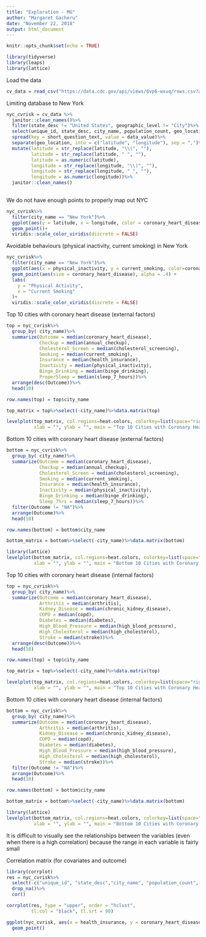 ```yaml
---
title: "Exploration - MG"
author: "Margaret Gacheru"
date: "November 22, 2018"
output: html_document
---
```


```r
knitr::opts_chunk$set(echo = TRUE)

library(tidyverse)
library(leaps)
library(lattice)
```


Load the data 
```r
cv_data = read_csv("https://data.cdc.gov/api/views/6vp6-wxuq/rows.csv?accessType=DOWNLOAD")
```


Limiting database to New York 

```r
nyc_cvrisk = cv_data %>% 
  janitor::clean_names()%>%
  filter(state_desc != "United States", geographic_level != "City")%>%
  select(unique_id, state_desc, city_name, population_count, geo_location, short_question_text, data_value)%>%
  spread(key = short_question_text, value = data_value)%>%
  separate(geo_location, into = c("latitude", "longitude"), sep = ",")%>%
  mutate(latitude = str_replace(latitude, "\\(", ""),
         latitude = str_replace(latitude, " ", ""),
         latitude = as.numeric(latitude),
         longitude = str_replace(longitude, "\\)", ""),
         longitude = str_replace(longitude, " ", ""),
         longitude = as.numeric(longitude))%>%
  janitor::clean_names()
  
```

We do not have enough points to properly map out NYC

```r

nyc_cvrisk%>%
  filter(city_name == "New York")%>%
  ggplot(aes(y = latitude, x = longitude, color = coronary_heart_disease))+
  geom_point()+
  viridis::scale_color_viridis(discrete = FALSE)

```


Avoidable behaviours (physical inactivity, current smoking) in New York

```r

nyc_cvrisk%>%
  filter(city_name == "New York")%>%
  ggplot(aes(x = physical_inactivity, y = current_smoking, color=coronary_heart_disease)) + 
  geom_point(aes(size = coronary_heart_disease), alpha = .4) +
  labs(
    y = "Physical Activity",
    x = "Current Smoking"
  )+
  viridis::scale_color_viridis(discrete = FALSE)

```


Top 10 cities with coronary heart disease (external factors)

```r

top = nyc_cvrisk%>%
  group_by( city_name)%>%
  summarize(Outcome = median(coronary_heart_disease),
            Checkup = median(annual_checkup),
            Cholesterol_Screen = median(cholesterol_screening),
            Smoking = median(current_smoking),
            Insurance = median(health_insurance),
            Inactivity = median(physical_inactivity),
            Binge_Drinking = median(binge_drinking),
            ProperSleep = median(sleep_7_hours))%>%
  arrange(desc(Outcome))%>%
  head(10)

row.names(top) = top$city_name

top_matrix = top%>%select(-city_name)%>%data.matrix(top) 

levelplot(top_matrix, col.regions=heat.colors, colorkey=list(space="right"),
          xlab = "", ylab = "", main = "Top 10 Cities with Coronary Heart Disease (External Factors)")
```


Bottom 10 cities with coronary heart disease (external factors)

```r

bottom = nyc_cvrisk%>%
  group_by( city_name)%>%
  summarize(Outcome = median(coronary_heart_disease),
            Checkup = median(annual_checkup),
            Cholesterol_Screen = median(cholesterol_screening),
            Smoking = median(current_smoking),
            Insurance = median(health_insurance),
            Inactivity = median(physical_inactivity),
            Binge_Drinking = median(binge_drinking),
            Sleep_7hrs = median(sleep_7_hours))%>%
  filter(Outcome != "NA")%>%
  arrange(Outcome)%>%
  head(10)

row.names(bottom) = bottom$city_name

bottom_matrix = bottom%>%select(-city_name)%>%data.matrix(bottom) 

library(lattice)
levelplot(bottom_matrix, col.regions=heat.colors, colorkey=list(space="right"),
          xlab = "", ylab = "", main = "Bottom 10 Cities with Coronary Heart Disease (External Factors)")

```


Top 10 cities with coronary heart disease (internal factors)

```r

top = nyc_cvrisk%>%
  group_by( city_name)%>%
  summarize(Outcome = median(coronary_heart_disease),
            Arthritis = median(arthritis),
            Kidney_Disease = median(chronic_kidney_disease),
            COPD = median(copd),
            Diabetes = median(diabetes),
            High_Blood_Pressure = median(high_blood_pressure),
            High_Cholesterol = median(high_cholesterol),
            Stroke = median(stroke))%>%
  arrange(desc(Outcome))%>%
  head(10)

row.names(top) = top$city_name

top_matrix = top%>%select(-city_name)%>%data.matrix(top) 

levelplot(top_matrix, col.regions=heat.colors, colorkey=list(space="right"),
          xlab = "", ylab = "", main = "Top 10 Cities with Coronary Heart Disease (Internal Factors)")
```


Bottom 10 cities with coronary heart disease (internal factors)

```r

bottom = nyc_cvrisk%>%
  group_by( city_name)%>%
  summarize(Outcome = median(coronary_heart_disease),
            Arthritis = median(arthritis),
            Kidney_Disease = median(chronic_kidney_disease),
            COPD = median(copd),
            Diabetes = median(diabetes),
            High_Blood_Pressure = median(high_blood_pressure),
            High_Cholesterol = median(high_cholesterol),
            Stroke = median(stroke))%>%
  filter(Outcome != "NA")%>%
  arrange(Outcome)%>%
  head(10)

row.names(bottom) = bottom$city_name

bottom_matrix = bottom%>%select(-city_name)%>%data.matrix(bottom) 

library(lattice)
levelplot(bottom_matrix, col.regions=heat.colors, colorkey=list(space="right"),
          xlab = "", ylab = "", main = "Bottom 10 Cities with Coronary Heart Disease (Internal Factors)")

```

It is difficult to visually see the relationships between the variables (even when there is a high correlation) because the range in each variable is fairly small


Correlation matrix (for covariates and outcome)

```r

library(corrplot)
res = nyc_cvrisk%>%
  select(-c("unique_id", "state_desc","city_name", "population_count", "latitude", "longitude"))%>%
  drop_na()%>%
  cor()

corrplot(res, type = "upper", order = "hclust", 
         tl.col = "black", tl.srt = 90)

ggplot(nyc_cvrisk, aes(x = health_insurance, y = coronary_heart_disease))+
  geom_point()
```

